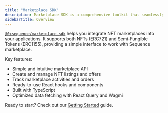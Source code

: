 ```yaml
---
title: "Marketplace SDK"
description: Marketplace SDK is a comprehensive toolkit that seamlessly integrates our Marketplaces into applications.
sidebarTitle: Overview
---
```


[`@0xsequence/marketplace-sdk`](https://www.npmjs.com/package/@0xsequence/marketplace-sdk) helps you integrate NFT marketplaces into your applications. It supports both NFTs (ERC721) and Semi-Fungible Tokens (ERC1155), providing a simple interface to work with Sequence marketplace.

Key features:
- Simple and intuitive marketplace API
- Create and manage NFT listings and offers
- Track marketplace activities and orders
- Ready-to-use React hooks and components
- Built with TypeScript
- Optimized data fetching with React Query and Wagmi

Ready to start? Check out our [Getting Started](/sdk/marketplace-sdk/getting-started) guide.
